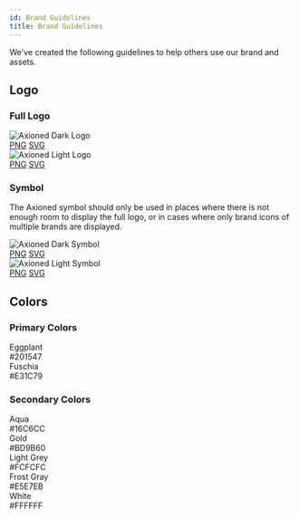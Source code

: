 ```yaml
---
id: Brand Guidelines
title: Brand Guidelines
---
```



We've created the following guidelines to help others use our brand and assets.

## Logo

### Full Logo

<div style={{ display: 'grid', gridTemplateColumns: 'repeat(2, 1fr)', gap: '2rem', backgroundColor: '#f9f9f9', padding: '2rem', borderRadius: '8px' }}>
  <div style={{ backgroundColor: "white", padding: "2rem", borderRadius: "4px", border: "1px solid #E5E7EB", display: "flex", flexDirection: "column", alignItems: "center", margin: 0 }}>
    <div style={{ display: "flex", alignItems: "center", justifyContent: "center", marginBottom: "1rem" }}>
      <img
        src="/assets/axioned-logo.png"
        alt="Axioned Dark Logo"
        style={{ width: "100%", maxWidth: "300px" }}
      />
    </div>
    <div style={{ display: "flex", gap: "1rem" }}>
      <a href="/assets/axioned-logo.png" download style={{ color: "#0066cc" }}>PNG</a>
      <a href="/assets/axioned-logo.svg" download style={{ color: "#0066cc" }}>SVG</a>
    </div>
  </div>

  <div style={{ backgroundColor: "#201547", padding: "2rem", borderRadius: "4px", display: "flex", flexDirection: "column", alignItems: "center", margin: 0 }}>
    <div style={{ display: "flex", alignItems: "center", justifyContent: "center", marginBottom: "1rem" }}>
      <img
        src="/assets/axioned-logo-light.png"
        alt="Axioned Light Logo"
        style={{ width: "100%", maxWidth: "300px" }}
      />
    </div>
    <div style={{ display: "flex", gap: "1rem" }}>
      <a href="/assets/axioned-logo-light.png" download style={{ color: "white" }}>PNG</a>
      <a href="/assets/axioned-logo-light.svg" download style={{ color: "white" }}>SVG</a>
    </div>
  </div>
</div>

### Symbol

The Axioned symbol should only be used in places where there is not enough room to display the full logo, or in cases where only brand icons of multiple brands are displayed.

<div style={{ display: 'grid', gridTemplateColumns: 'repeat(2, 1fr)', gap: '2rem', backgroundColor: '#f9f9f9', padding: '2rem', borderRadius: '8px' }}>
  <div style={{ backgroundColor: "white", padding: "2rem", borderRadius: "4px", border: "1px solid #E5E7EB", display: "flex", flexDirection: "column", alignItems: "center", margin: 0 }}>
    <div style={{ width: "100px", height: "100px", display: "flex", alignItems: "center", justifyContent: "center", marginBottom: "1rem" }}>
      <img
        src="/assets/axioned-symbol-dark.svg"
        alt="Axioned Dark Symbol"
        style={{ width: "100%" }}
      />
    </div>
    <div style={{ display: "flex", gap: "1rem" }}>
      <a href="/assets/axioned-symbol-dark.png" download style={{ color: "#0066cc" }}>PNG</a>
      <a href="/assets/axioned-symbol-dark.svg" download style={{ color: "#0066cc" }}>SVG</a>
    </div>
  </div>

  <div style={{ backgroundColor: "#201547", padding: "2rem", borderRadius: "4px", display: "flex", flexDirection: "column", alignItems: "center", margin: 0 }}>
    <div style={{ width: "100px", height: "100px", display: "flex", alignItems: "center", justifyContent: "center", marginBottom: "1rem" }}>
      <img
        src="/assets/axioned-symbol-light.svg"
        alt="Axioned Light Symbol"
        style={{ width: "100%" }}
      />
    </div>
    <div style={{ display: "flex", gap: "1rem" }}>
      <a href="/assets/axioned-symbol-light.png" download style={{ color: "white" }}>PNG</a>
      <a href="/assets/axioned-symbol-light.svg" download style={{ color: "white" }}>SVG</a>
    </div>
  </div>
</div>

## Colors

### Primary Colors

<div style={{ display: 'grid', gap: '2rem' }}>
<div style={{ display: "grid", gridTemplateColumns: "repeat(auto-fit, minmax(200px, 1fr))", gap: "2rem", margin: 0 }}>
  <div style={{ margin: 0 }}>
    <div style={{ fontSize: "1rem", fontWeight: "bold", marginBottom: "0.5rem" }}>Eggplant</div>
    <div style={{ backgroundColor: "#201547", color: "white", padding: "1rem", borderRadius: "4px" }}>#201547</div>
  </div>
  <div style={{ margin: 0 }}>
    <div style={{ fontSize: "1rem", fontWeight: "bold", marginBottom: "0.5rem" }}>Fuschia</div>
    <div style={{ backgroundColor: "#E31C79", color: "white", padding: "1rem", borderRadius: "4px" }}>#E31C79</div>
  </div>
</div>

### Secondary Colors

<div style={{ display: 'grid', gridTemplateColumns: 'repeat(auto-fit, minmax(200px, 1fr))', gap: '2rem', margin: 0 }}>
  <div style={{ margin: 0 }}>
    <div style={{ fontSize: '1rem', fontWeight: 'bold', marginBottom: '0.5rem' }}>Aqua</div>
    <div style={{ backgroundColor: "#16C6CC", color: "white", padding: "1rem", borderRadius: "4px" }}>
      #16C6CC
    </div>
  </div>
  <div style={{ margin: 0 }}>
    <div style={{ fontSize: '1rem', fontWeight: 'bold', marginBottom: '0.5rem' }}>Gold</div>
    <div style={{ backgroundColor: "#BD9B60", color: "white", padding: "1rem", borderRadius: "4px" }}>
      #BD9B60
    </div>
  </div>
  <div style={{ margin: 0 }}>
    <div style={{ fontSize: '1rem', fontWeight: 'bold', marginBottom: '0.5rem' }}>Light Grey</div>
    <div style={{ backgroundColor: "#FCFCFC", color: "#333", padding: "1rem", borderRadius: "4px", border: "1px solid #E5E7EB" }}>
      #FCFCFC
    </div>
  </div>
  <div style={{ margin: 0 }}>
    <div style={{ fontSize: '1rem', fontWeight: 'bold', marginBottom: '0.5rem' }}>Frost Gray</div>
    <div style={{ backgroundColor: "#E5E7EB", color: "#333", padding: "1rem", borderRadius: "4px" }}>
      #E5E7EB
    </div>
  </div>
  <div style={{ margin: 0 }}>
    <div style={{ fontSize: '1rem', fontWeight: 'bold', marginBottom: '0.5rem' }}>White</div>
    <div style={{ backgroundColor: "#FFFFFF", color: "#333", padding: "1rem", borderRadius: "4px", border: "1px solid #E5E7EB" }}>
      #FFFFFF
    </div>
  </div>
</div>
</div>

